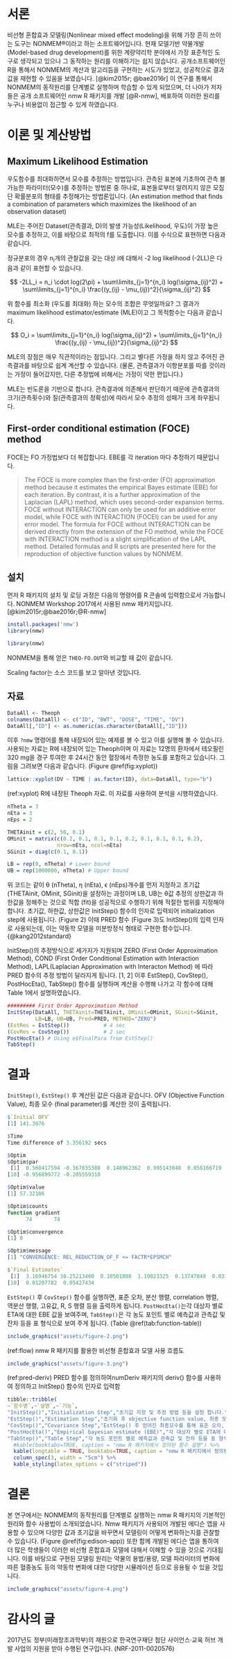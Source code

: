 # 서론 {#intro}

비선형 혼합효과 모델링(Nonlinear mixed effect modeling)을 위해 가장 흔히 쓰이는 도구는 NONMEM®이라고 하는 소프트웨어입니다. 현재 모델기반 약물개발 (Model-based drug development)를 위한 계량약리학 분야에서 가장 표준적인 도구로 생각되고 있으나 그 동작하는 원리를 이해하기는 쉽지 않습니다. 공개소프트웨어인 R을 통해서 NONMEM의 계산과 알고리듬을 구현하는 시도가 있었고, 성공적으로 결과값을 재현할 수 있음을 보였습니다. [@kim2015r; @bae2016r] 이 연구를 통해서 NONMEM의 동작원리를 단계별로 실행하며 학습할 수 있게 되었으며, 더 나아가 저자들은 공개 소프트웨어인 nmw R 패키지를 개발 [@R-nmw], 배포하여 이러한 원리를 누구나 비용없이 접근할 수 있게 하였습니다. 

# 이론 및 계산방법 {#method}

## Maximum Likelihood Estimation

우도함수를 최대화하면서 모수를 추정하는 방법입니다. 
관측된 표본에 기초하여 관측 불가능한 파라미터(모수)를 추정하는 방법론 중 하나로, 표본들로부터 알려지지 않은 모집단 확률분포의 형태를 추정해가는 방법론입니다. (An estimation method that finds a combination of parameters which maximizes the likelihood of an observation dataset)

MLE는 주어진 Dataset(관측결과, D)의 발생 가능성(Likelihood, 우도)이 가장 높은 모수를 추정하고, 이를 바탕으로 최적의 f를 도출합니다. 이를 수식으로 표현하면 다음과 같습니다. 

정규분포의 경우 n~i~개의 관찰값을 갖는 대상 i에 대해서 -2 log likelihood (-2LL)은 다음과 같이 표현할 수 있습니다.

$$
-2LL_i = n_i \cdot log(2\pi) + \sum\limits_{j=1}^{n_i} log(\sigma_{ij}^2) + \sum\limits_{j=1}^{n_i} \frac{(y_{ij} - \mu_{ij})^2}{\sigma_{ij}^2}
$$

위 함수를 최소화 (우도를 최대화) 하는 모수의 조합은 무엇일까요? 그 결과가 maximum likelihood estimator/estimate (MLE)이고 그 목적함수는 다음과 같습니다.

$$
O_i = \sum\limits_{j=1}^{n_i} log(\sigma_{ij}^2) + \sum\limits_{j=1}^{n_i} \frac{(y_{ij} - \mu_{ij})^2}{\sigma_{ij}^2}
$$

MLE의 장점은 매우 직관적이라는 점입니다. 그리고 별다른 가정을 하지 않고 주어진 관측결과를 바탕으로 쉽계 계산할 수 있습니다. (물론, 관측결과가 이항분포를 따를 것이라는 가정이 들어갔지만, 다른 추정법에 비해서는 가정이 약한 편입니다.)

MLE는 빈도론을 기반으로 합니다. 관측결과에 의존해서 판단하기 때문에 관측결과의 크기(관측횟수)와 질(관측결과의 정확성)에 따라서 모수 추정의 성패가 크게 좌우됩니다.

## First-order conditional estimation (FOCE) method 

FOCE는 FO 가정법보다 더 복잡합니다. EBE를 각 iteration 마다 추정하기 때문입니다.

> The FOCE is more complex than the first-order (FO) approximation method because it estimates the empirical Bayes estimate (EBE) for each iteration. By contrast, it is a further approximation of the Laplacian (LAPL) method, which uses second-order expansion terms. FOCE without INTERACTION can only be used for an additive error model, while FOCE with INTERACTION (FOCEI) can be used for any error model. The formula for FOCE without INTERACTION can be derived directly from the extension of the FO method, while the FOCE with INTERACTION method is a slight simplification of the LAPL method. Detailed formulas and R scripts are presented here for the reproduction of objective function values by NONMEM.

## 설치

먼저 R 패키지의 설치 및 로딩 과정은 다음의 명령어를 R 콘솔에 입력함으로서 가능합니다.
NONMEM Workshop 2017에서 사용된 nmw 패키지입니다. [@kim2015r;@bae2016r;@R-nmw]

```r
install.packages('nmw')
library(nmw)
```

```r
library(nmw)
```

NONMEM을 통해 얻은 `THEO-FO.OUT`와 비교할 때 값이 같습니다.

Scaling factor는 소스 코드를 보고 알아낸 것입니다.

## 자료

<!--```{r, code = readLines('lib/nmw/inst/doc/nmw-vignette.R'), cache = TRUE}
```-->

```r
DataAll <- Theoph
colnames(DataAll) <- c("ID", "BWT", "DOSE", "TIME", "DV")
DataAll[,"ID"] <- as.numeric(as.character(DataAll[,"ID"]))
```

이후 `?nmw` 명령어를 통해 내장되어 있는 예제를 볼 수 있고 이를 실행해 볼 수 있습니다. 사용되는 자료는 R에 내장되어 있는 Theoph이며 이 자료는 12명의 환자에서 테오필린 320 mg을 경구 투여한 후 24시간 동안 혈장에서 측정한 농도를 포함하고 있습니다. 그림을 그려보면 다음과 같습니다. (Figure \@ref(fig:xyplot))

```r
lattice::xyplot(DV ~ TIME | as.factor(ID), data=DataAll, type="b")
```

(ref:xyplot) R에 내장된 Theoph 자료. 이 자료를 사용하여 분석을 시행하였습니다.


```r
nTheta = 3
nEta = 3
nEps = 2

THETAinit = c(2, 50, 0.1) 
OMinit = matrix(c(0.2, 0.1, 0.1, 0.1, 0.2, 0.1, 0.1, 0.1, 0.2), 
                nrow=nEta, ncol=nEta)
SGinit = diag(c(0.1, 0.1))

LB = rep(0, nTheta) # Lower bound
UB = rep(1000000, nTheta) # Upper bound
```

위 코드는 같이 θ (nTheta), η (nEta), ϵ (nEps)개수를 먼저 지정하고 초기값 (THETAinit, OMinit, SGinit)을 설정하는 과정이며 LB, UB는 θ값 추정의 상한값과 하한값을 정해주는 것으로 적합 (fit)을 성공적으로 수행하기 위해 적절한 범위를 지정해야 합니다. 초기값, 하한값, 상한값은 InitStep() 함수의 인자로 입력되어 initialization step에 사용됩니다. (Figure 2) 이때 PRED 함수 (Figure 3)도 InitStep()의 입력 인자로 사용되는데, 이는 약동학 모델을 미분방정식 형태로 구현한 함수입니다. {@kang2012standard}

InitStep()의 추정방식으로 세가지가 지원되며 ZERO (First Order Approximation Method), COND (First Order Conditional Estimation with Interaction Method), LAPL(Laplacian Approximation with Interacton Method) 에 따라 PRED 함수의 추정 방법이 달라지게 됩니다. [1, 2] 이후 EstStep(), CovStep(), PostHocEta(), TabStep() 함수를 실행하며 계산을 수행해 나가고 각 함수에 대해 Table 1에서 설명하였습니다.

```r
######### First Order Approximation Method
InitStep(DataAll, THETAinit=THETAinit, OMinit=OMinit, SGinit=SGinit, 
         LB=LB, UB=UB, Pred=PRED, METHOD="ZERO")
(EstRes = EstStep())           # 4 sec
(CovRes = CovStep())           # 2 sec
PostHocEta() # Using e$FinalPara from EstStep()
TabStep()
```

# 결과 {#result}

`InitStep()`, `EstStep()` 후 계산된 값은 다음과 같습니다. OFV (Objective Function Value), 최종 모수 (final parameter)를 계산한 것이 출력됩니다.

```r
$`Initial OFV`
[1] 141.3076

$Time
Time difference of 3.356192 secs

$Optim
$Optim$par
 [1]  0.560417594 -0.167835388  0.148962362  0.995143048  0.056166719  0.151227211 -1.032468525  0.005776729  0.110936464
[10] -0.956899772 -0.205559310

$Optim$value
[1] 57.32106

$Optim$counts
function gradient 
      74       74 

$Optim$convergence
[1] 0

$Optim$message
[1] "CONVERGENCE: REL_REDUCTION_OF_F <= FACTR*EPSMCH"

$`Final Estimates`
 [1]  3.16946754 38.25213460  0.10501808  1.19823325  0.13747849  0.03134899  0.37015671  0.04340042  0.25068582
[10]  0.01207782  0.05427434
```

`EstStep()` 후 `CovStep()` 함수를 실행하면, 표준 오차, 분산 행렬, correlation 행렬, 역분산 행렬, 고유값, R, S 행렬 등을 출력하게 됩니다. `PostHocEta()`는각 대상자 별로 ETA에 대한 EBE 값을 보여주며, `TabStep()`은 각 농도 포인트 별로 예측값과 관측값 및 잔차 등을 표 형식으로 보여 주게 됩니다. (Table \@ref(tab:function-table))


```r
include_graphics("assets/figure-2.png")
```

(ref:flow) nmw R 패키지를 활용한 비선형 혼합효과 모델 사용 흐름도

```r
include_graphics("assets/figure-3.png")
```

(ref:pred-deriv) PRED 함수를 정의하여numDeriv 패키지의 deriv() 함수를 사용하여 정의하고 InitStep() 함수의 인자로 입력함

```r
tibble::tribble(
~`함수명`,~`설명`,~`기능`,
"InitStep()","Initialization Step","초기값 지정 및 추정 방법 등을 설정 합니다.",
"EstStep()","Estimation Step","초기화 후 objective function value, 최종 모수 등을 계산합니다.",
"CovStep()","Covariance Step","EstStep() 후 얻어진 최종모수를 통해 표준 오차, 분산 행렬, correlation 행렬, 역분산 행렬, 고유값, R, S 행렬 등을 계산합니다.",
"PostHocEta()","Empirical bayesian estimate (EBE)","각 대상자 별로 ETA에 대한 EBE 값을 보여줍니다.",
"TabStep()","Table Step","각 농도 포인트 별로 예측값과 관측값 및 잔차 등을 표 형식으로 보여줍니다.") %>% 
  #kable(booktabs=TRUE, caption = "nmw R 패키지에서 정의된 함수 설명") %>%
  kable(longtable = TRUE, booktabs=TRUE, caption = "nmw R 패키지에서 정의된 함수 설명", escape = FALSE) %>%
  column_spec(3, width = "5cm") %>% 
  kable_styling(latex_options = c("striped"))
```
 

# 결론 {#conclusion}

본 연구에서는  NONMEM의 동작원리를 단계별로 실행하는 nmw R 패키지의 기본적인 원리와 함수 사용법이 소개되었습니다. 
Nmw 패키지가 사용되어 개발된 에디슨 앱을 사용할 수 있으며 다양한 값과 초기값을 바꾸면서 모델링이 어떻게 변화하는지를 관찰할 수 있습니다. (Figure \@ref(fig:edison-app))
또한 함께 개발된 에디슨 앱을 통하여 더 많은 학생들이 이러한 비선형 혼합효과 모델에 대해서 이해할 수 있을 것으로 기대됩니다. 
이를 바탕으로 구현된 모델링 원리는 약물의 용법/용량, 모델 파라미터의 변화에 따른 혈중농도 등의 약동학 변화에 대한 다양한 시뮬레이션 등으로 응용될 수 있을 것입니다. 

```r
include_graphics("assets/figure-4.png")
```

# 감사의 글 {#acknowledgement}

2017년도 정부(미래창조과학부)의 재원으로 한국연구재단 첨단 사이언스·교육 허브 개발 사업의 지원을 받아 수행된 연구입니다. (NRF-2011-0020576)

